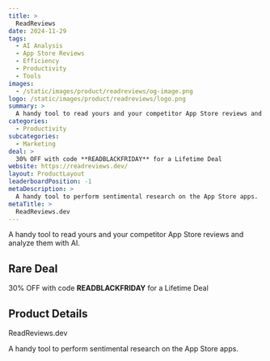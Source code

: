 ```yaml
---
title: >
  ReadReviews
date: 2024-11-29
tags:
  - AI Analysis
  - App Store Reviews
  - Efficiency
  - Productivity
  - Tools
images:
  - /static/images/product/readreviews/og-image.png
logo: /static/images/product/readreviews/logo.png
summary: >
  A handy tool to read yours and your competitor App Store reviews and analyze them with AI.
categories:
  - Productivity
subcategories:
  - Marketing
deal: >
  30% OFF with code **READBLACKFRIDAY** for a Lifetime Deal
website: https://readreviews.dev/
layout: ProductLayout
leaderboardPosition: -1
metaDescription: >
  A handy tool to perform sentimental research on the App Store apps.
metaTitle: >
  ReadReviews.dev
---
```

A handy tool to read yours and your competitor App Store reviews and analyze them with AI.

## Rare Deal

30% OFF with code **READBLACKFRIDAY** for a Lifetime Deal

## Product Details

ReadReviews.dev

A handy tool to perform sentimental research on the App Store apps.
